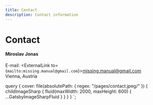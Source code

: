 ```yaml
---
title: Contact
description: Contact information
---
```


# Contact

#### Miroslav Jonas

E-mail: <ExternalLink to={`mailto:missing.manual@gmail.com`}>missing.manual@gmail.com</ExternalLink><br/>
Vienna, Austria

  query {
    cover: file(absolutePath: { regex: "/pages\/contact.jpeg/" }) {
      childImageSharp {
        fluid(maxWidth: 2000, maxHeight: 600) {
          ...GatsbyImageSharpFluid
        }
      }
    }
  }
`;

